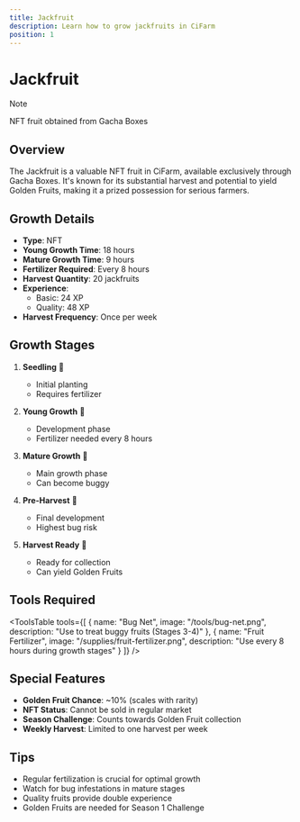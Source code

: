 ```yaml
---
title: Jackfruit
description: Learn how to grow jackfruits in CiFarm
position: 1
---
```



# Jackfruit

> [!NOTE]
>
> NFT fruit obtained from Gacha Boxes

## Overview

The Jackfruit is a valuable NFT fruit in CiFarm, available exclusively through Gacha Boxes. It's known for its substantial harvest and potential to yield Golden Fruits, making it a prized possession for serious farmers.

## Growth Details

- **Type**: NFT
- **Young Growth Time**: 18 hours
- **Mature Growth Time**: 9 hours
- **Fertilizer Required**: Every 8 hours
- **Harvest Quantity**: 20 jackfruits
- **Experience**: 
  - Basic: 24 XP
  - Quality: 48 XP
- **Harvest Frequency**: Once per week

## Growth Stages

<GrowthStages type="fruit" name="jackfruit" stages={5} />

1. **Seedling** 🌱
   - Initial planting
   - Requires fertilizer

2. **Young Growth** 🌿
   - Development phase
   - Fertilizer needed every 8 hours

3. **Mature Growth** 🌳
   - Main growth phase
   - Can become buggy

4. **Pre-Harvest** 🌸
   - Final development
   - Highest bug risk

5. **Harvest Ready** 🍈
   - Ready for collection
   - Can yield Golden Fruits

## Tools Required

<ToolsTable 
  tools={[
    {
      name: "Bug Net",
      image: "/tools/bug-net.png",
      description: "Use to treat buggy fruits (Stages 3-4)"
    },
    {
      name: "Fruit Fertilizer",
      image: "/supplies/fruit-fertilizer.png",
      description: "Use every 8 hours during growth stages"
    }
  ]} 
/>

## Special Features

- **Golden Fruit Chance**: ~10% (scales with rarity)
- **NFT Status**: Cannot be sold in regular market
- **Season Challenge**: Counts towards Golden Fruit collection
- **Weekly Harvest**: Limited to one harvest per week

## Tips

- Regular fertilization is crucial for optimal growth
- Watch for bug infestations in mature stages
- Quality fruits provide double experience
- Golden Fruits are needed for Season 1 Challenge 